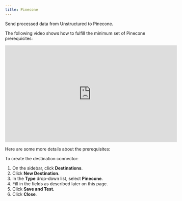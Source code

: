 ```yaml
---
title: Pinecone
---
```


Send processed data from Unstructured to Pinecone.

The following video shows how to fulfill the minimum set of Pinecone prerequisites:

<iframe
width="560"
height="315"
src="https://www.youtube.com/embed/Li0yhaeguYQ"
title="YouTube video player"
frameborder="0"
allow="accelerometer; autoplay; clipboard-write; encrypted-media; gyroscope; picture-in-picture"
allowfullscreen
></iframe>

Here are some more details about the prerequisites:


<PineconePrerequisites />

To create the destination connector:

1. On the sidebar, click **Destinations**.
2. Click **New Destination**.
3. In the **Type** drop-down list, select **Pinecone**.
4. Fill in the fields as described later on this page.
5. Click **Save and Test**.
6. Click **Close**.


<PineconeFields />